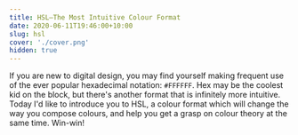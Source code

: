 ```yaml
---
title: HSL—The Most Intuitive Colour Format
date: 2020-06-11T19:46:00+10:00
slug: hsl
cover: './cover.png'
hidden: true
---
```


<!-- @format -->

If you are new to digital design, you may find yourself making frequent use of
the ever popular hexadecimal notation: `#FFFFFF`. Hex may be the coolest kid on
the block, but there's another format that is infinitely more intuitive. Today
I'd like to introduce you to HSL, a colour format which will change the way you
compose colours, and help you get a grasp on colour theory at the same time.
Win-win!
